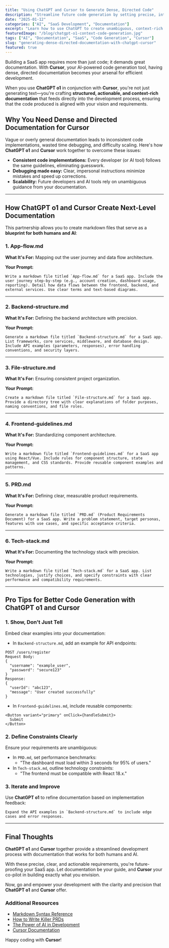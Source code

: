 ```yaml
---
title: "Using ChatGPT and Cursor to Generate Dense, Directed Code"
description: "Streamline future code generation by setting precise, interpretable standards and approaches with ChatGPT and Cursor."
date: "2025-01-12"
categories: ["AI", "SaaS Development", "Documentation"]
excerpt: "Learn how to use ChatGPT to create unambiguous, context-rich documentation for code generation in your SaaS app with Cursor."
featuredImage: "/blog/chatgpt-o1-context-code-generation.jpg"
tags: ["AI", "Documentation", "SaaS", "Code Generation", "Cursor"]
slug: "generating-dense-directed-documentation-with-chatgpt-cursor"
featured: true
---
```


Building a SaaS app requires more than just code; it demands great documentation. With **Cursor**, your AI-powered code generation tool, having dense, directed documentation becomes your arsenal for efficient development.

When you use **ChatGPT o1** in conjunction with **Cursor**, you're not just generating text—you're crafting **structured, actionable, and context-rich documentation** that feeds directly into the development process, ensuring that the code produced is aligned with your vision and requirements.

## Why You Need Dense and Directed Documentation for Cursor

Vague or overly general documentation leads to inconsistent code implementations, wasted time debugging, and difficulty scaling. Here's how **ChatGPT o1** and **Cursor** work together to overcome these issues:

- **Consistent code implementations:** Every developer (or AI tool) follows the same guidelines, eliminating guesswork.
- **Debugging made easy:** Clear, impersonal instructions minimize mistakes and speed up corrections.
- **Scalability:** Future developers and AI tools rely on unambiguous guidance from your documentation.

---

## How ChatGPT o1 and Cursor Create Next-Level Documentation

This partnership allows you to create markdown files that serve as a **blueprint for both humans and AI**:

### 1. **App-flow.md**

**What It's For:** Mapping out the user journey and data flow architecture.

**Your Prompt:**

```
Write a markdown file titled `App-flow.md` for a SaaS app. Include the user journey step-by-step (e.g., account creation, dashboard usage, reporting). Detail how data flows between the frontend, backend, and external services. Use clear terms and text-based diagrams.
```

---

### 2. **Backend-structure.md**

**What It's For:** Defining the backend architecture with precision.

**Your Prompt:**

```
Generate a markdown file titled `Backend-structure.md` for a SaaS app. List frameworks, core services, middleware, and database design. Include API examples (parameters, responses), error handling conventions, and security layers.
```

---

### 3. **File-structure.md**

**What It's For:** Ensuring consistent project organization.

**Your Prompt:**

```
Create a markdown file titled `File-structure.md` for a SaaS app. Provide a directory tree with clear explanations of folder purposes, naming conventions, and file roles.
```

---

### 4. **Frontend-guidelines.md**

**What It's For:** Standardizing component architecture.

**Your Prompt:**

```
Write a markdown file titled `Frontend-guidelines.md` for a SaaS app using React/Vue. Include rules for component structure, state management, and CSS standards. Provide reusable component examples and patterns.
```

---

### 5. **PRD.md**

**What It's For:** Defining clear, measurable product requirements.

**Your Prompt:**

```
Generate a markdown file titled `PRD.md` (Product Requirements Document) for a SaaS app. Write a problem statement, target personas, features with use cases, and specific acceptance criteria.
```

---

### 6. **Tech-stack.md**

**What It's For:** Documenting the technology stack with precision.

**Your Prompt:**

```
Write a markdown file titled `Tech-stack.md` for a SaaS app. List technologies, justify choices, and specify constraints with clear performance and compatibility requirements.
```

---

## Pro Tips for Better Code Generation with ChatGPT o1 and Cursor

### 1. **Show, Don't Just Tell**

Embed clear examples into your documentation:

- In `Backend-structure.md`, add an example for API endpoints:

```
POST /users/register
Request Body:
{
  "username": "example_user",
  "password": "secure123"
}
Response:
{
  "userId": "abc123",
  "message": "User created successfully"
}
```

- In `Frontend-guidelines.md`, include reusable components:

```
<Button variant="primary" onClick={handleSubmit}>
  Submit
</Button>
```

### 2. **Define Constraints Clearly**

Ensure your requirements are unambiguous:

- In `PRD.md`, set performance benchmarks:
  - "The dashboard must load within 3 seconds for 95% of users."
- In `Tech-stack.md`, outline technology constraints:
  - "The frontend must be compatible with React 18.x."

### 3. **Iterate and Improve**

Use **ChatGPT o1** to refine documentation based on implementation feedback:

```
Expand the API examples in `Backend-structure.md` to include edge cases and error responses.
```

---

## Final Thoughts

**ChatGPT o1** and **Cursor** together provide a streamlined development process with documentation that works for both humans and AI.

With these precise, clear, and actionable requirements, you're future-proofing your SaaS app. Let documentation be your guide, and **Cursor** your co-pilot in building exactly what you envision.

Now, go and empower your development with the clarity and precision that **ChatGPT o1** and **Cursor** offer.

### Additional Resources

- [Markdown Syntax Reference](https://www.markdownguide.org/basic-syntax/)
- [How to Write Killer PRDs](https://www.productplan.com/glossary/product-requirements-document/)
- [The Power of AI in Development](https://openai.com/)
- [Cursor Documentation](https://www.cursor.com/docs)

Happy coding with **Cursor**!

```

```
